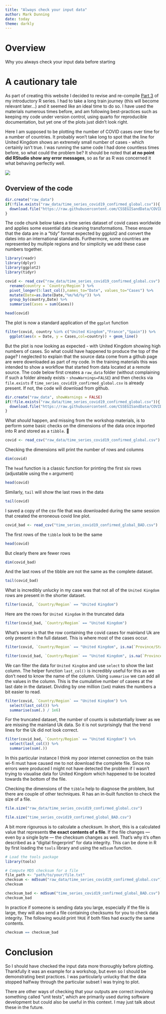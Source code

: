 ```yaml
---
title: "Always check your input data"
author: Mark Dunning
date: today
theme: darkly
---
```


# Overview

Why you always check your input data before starting

# A cautionary tale

As part of creating this website I decided to revise and re-compile [Part 3](/training/r_part3) of my introductory R series. I had to take a long train journey (this will become relevant later...) and it seemed like an ideal time to do so. I have used the materials numerous times before, and am following best-practices such as keeping my code under version control, using quarto for reproducible documentation, but yet one of the plots just didn't look right.

Here I am supposed to be plotting the number of COVID cases over time for a number of countries. It probably won't take long to spot that the line for United Kingdom shows an extremely small number of cases - which certainly isn't true. I was running the same code I had done countless times before, so what could the problem be? It should be noted that **at no point did RStudio show any error messages**, so as far as R was concerned it what behaving perfectly well.

![](covid_lines_incorrect.PNG)

## Overview of the code

```r
dir.create("raw_data")
if(!file.exists("raw_data/time_series_covid19_confirmed_global.csv")){
  download.file("https://raw.githubusercontent.com/CSSEGISandData/COVID-19/master/csse_covid_19_data/csse_covid_19_time_series/time_series_covid19_confirmed_global.csv",destfile = "raw_data/time_series_covid19_confirmed_global.csv")
}
```

The code chunk below takes a time series dataset of covid cases worldwide and applies some essential data cleaning transformations. These ensure that the data are in a "tidy" format expected by ggplot2 and convert the dates into an international standards. Furthermore, some countries are represented by multiple regions and for simplicity we add these case numbers together.

```r
library(readr)
library(dplyr)
library(ggplot2)
library(tidyr)

covid <- read_csv("raw_data/time_series_covid19_confirmed_global.csv") %>% 
  rename(country = `Country/Region`) %>% 
  pivot_longer(5:last_col(),names_to="Date", values_to="Cases") %>% 
  mutate(Date=as.Date(Date,"%m/%d/%y")) %>% 
  group_by(country,Date) %>% 
  summarise(Cases = sum(Cases))

head(covid)

```

The plot is now a standard application of the `ggplot` function

```r
filter(covid, country %in% c("United Kingdom","France","Spain")) %>%
  ggplot(aes(x = Date, y = Cases,col=country)) + geom_line()
```

But the plot is now looking as expected - with United Kingdom showing high numbers of cases. So what could have happened to produce the top of the page? I neglected to explain that the source data come from a github page are were downloaded as part of my code. In the training materials this was intended to show a workflow that started from data located at a remote source. The code below first creates a `raw_data` folder (without complaining if such a folder already exists - `showWarnings=FALSE`) and then checks via `file.exists` if `time_series_covid19_confirmed_global.csv` is already present. If not, the code will download from github.

```r
dir.create("raw_data", showWarnings = FALSE)
if(!file.exists("raw_data/time_series_covid19_confirmed_global.csv")){
  download.file("https://raw.githubusercontent.com/CSSEGISandData/COVID-19/master/csse_covid_19_data/csse_covid_19_time_series/time_series_covid19_confirmed_global.csv",destfile = "raw_data/time_series_covid19_confirmed_global.csv")
}
```

What *should* happen, and missing from the workshop materials, is to perform some basic checks on the dimensions of the data once imported into R and stored as a `tibble`. 🤦

```r
covid <- read_csv("raw_data/time_series_covid19_confirmed_global.csv")
```

Checking the dimensions will print the number of rows and columns

```r
dim(covid)
```

The `head` function is a classic function for printing the first six rows (adjustable using the `n` argument)

```r
head(covid)
```

Similarly, `tail` will show the last rows in the data

```r
tail(covid)
```


I saved a copy of the csv file that was downloaded during the same session that created the erroneous covid line plot. 

```r
covid_bad <- read_csv("time_series_covid19_confirmed_global_BAD.csv")
```
The first rows of the `tibble` look to be the same

```r
head(covid)
```

But clearly there are fewer rows

```r
dim(covid_bad)
```

And the last rows of the tibble are not the same as the complete dataset.

```r
tail(covid_bad)
```

What is incredibly unlucky in my case was that not all of the `United Kingdom` rows are present in the shorter dataset.

```r
filter(covid, `Country/Region` == "United Kingdom")
```


Here are the rows for `United Kingdom` in the truncated data

```r
filter(covid_bad, `Country/Region` == "United Kingdom")
```


What's worse is that the row containing the covid cases for mainland Uk are only present in the full dataset. This is where most of the cases occur.

```r
filter(covid, `Country/Region` == "United Kingdom", is.na(`Province/State`))
```


```r
filter(covid_bad, `Country/Region` == "United Kingdom", is.na(`Province/State`))
```
We can filter the data for `United Kingdom` and use `select` to show the last column. The helper function `last_col()` is incredibly useful for this as we don't need to know the name of the column. Using `summarise` we can add all the values in the column. This is the cumulative number of casees at the last date in the dataset. Dividing by one million (`1e6`) makes the numbers a bit easier to read. 

```r
filter(covid, `Country/Region` == "United Kingdom") %>% 
  select(last_col()) %>% 
  summarise(sum(.) / 1e6)
```
For the truncated dataset, the number of counts is substantially lower as we are missing the mainland Uk data. So it is not surprisingly that the trend lines for the Uk did not look correct.

```r
filter(covid_bad, `Country/Region` == "United Kingdom") %>% 
  select(last_col()) %>% 
  summarise(sum(.))
```

In this particular instance I think my poor internet connection on the train wi-fi must have caused me to not download the complete file. Since no errors were produced I might not have detected the problem if I wasn't trying to visualise data for United Kingdom which happened to be located towards the bottom of the file.

Checking the dimensions of the `tibble` help to diagnose the problem, but there are couple of other techniques. R has an in-built function to check the size of a file.

```r
file.size("raw_data/time_series_covid19_confirmed_global.csv")
```

```r
file.size("time_series_covid19_confirmed_global_BAD.csv")
```
A bit more rigourous is to calculate a *checksum*. In short, this is a calculated value that represents **the exact contents of a file**. If the file changes — even by a single byte — the checksum changes as well. That’s why it’s often described as a "digital fingerprint" for data integrity. This can be done in R by first loading the `tools` library and using the `md5sum` function.

```r
# Load the tools package
library(tools)

# Compute MD5 checksum for a file
file_path <- "path/to/your/file.txt"
checksum <- md5sum("raw_data/time_series_covid19_confirmed_global.csv")
checksum
```

```r
checksum_bad <- md5sum("time_series_covid19_confirmed_global_BAD.csv")
checksum_bad
```
In practice if someone is sending data you large, especially if the file is large, they will also send a file containing checksums for you to check data integrity. The following would print `TRUE` if both files had exactly the same contents.

```r
checksum == checksum_bad
```


# Conclusion

So I should have checked the input data more thoroughly before plotting. Thankfully it was an example for a workshop, but even so I should be demonstrating best practices. I was particularly unlucky that the data stopped halfway through the particular subset I was trying to plot. 

There are other ways of checking that your outputs are correct involving something called "unit tests", which are primarily used during software development but could also be useful in this context. I may just talk about these in the future.